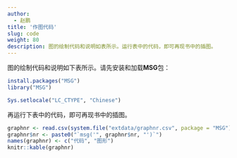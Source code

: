 ```yaml
---
author: 
  - 赵鹏
title: '作图代码'
slug: code
weight: 80
description: 图的绘制代码和说明如表所示。运行表中的代码，即可再现书中的插图。
---
```


图的绘制代码和说明如下表所示。请先安装和加载**MSG**包：

```r
install.packages("MSG")
library("MSG")
```

```r
Sys.setlocale("LC_CTYPE", "Chinese")
```

再运行下表中的代码，即可再现书中的插图。

```r
graphnr <- read.csv(system.file("extdata/graphnr.csv", package = "MSG"))
graphnr$nr <- paste0("`msg('", graphnr$nr, "')`")
names(graphnr) <- c("代码", "图形")
knitr::kable(graphnr)
```

